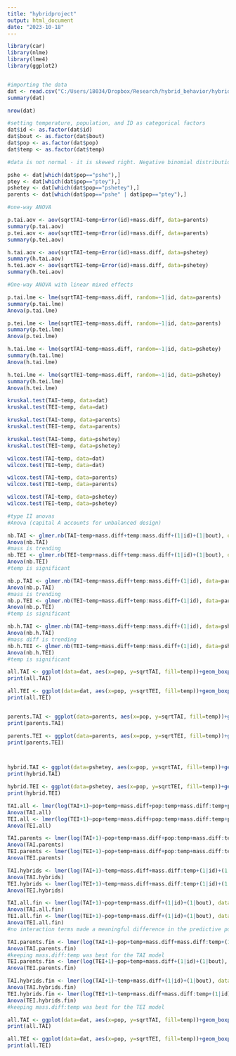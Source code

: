 ---
title: "hybridproject"
output: html_document
date: "2023-10-18"
---
```{r library}

library(car)
library(nlme)
library(lme4)
library(ggplot2)



```
```{r importing data}

#importing the data
dat <- read.csv("C:/Users/18034/Dropbox/Research/hybrid_behavior/hybrid_data.csv")
summary(dat)

nrow(dat)

#setting temperature, population, and ID as categorical factors
dat$id <- as.factor(dat$id)
dat$bout <- as.factor(dat$bout)
dat$pop <- as.factor(dat$pop)
dat$temp <- as.factor(dat$temp)

#data is not normal - it is skewed right. Negative binomial distribution

```

```{r defining subsets}

pshe <- dat[which(dat$pop=="pshe"),]
ptey <- dat[which(dat$pop=="ptey"),]
pshetey <- dat[which(dat$pop=="pshetey"),]
parents <- dat[which(dat$pop=="pshe" | dat$pop=="ptey"),]

```

```{r ANOVA}

#one-way ANOVA

p.tai.aov <- aov(sqrtTAI~temp+Error(id)+mass.diff, data=parents)
summary(p.tai.aov)
p.tei.aov <- aov(sqrtTEI~temp+Error(id)+mass.diff, data=parents)
summary(p.tei.aov)

h.tai.aov <- aov(sqrtTAI~temp+Error(id)+mass.diff, data=pshetey)
summary(h.tai.aov)
h.tei.aov <- aov(sqrtTEI~temp+Error(id)+mass.diff, data=pshetey)
summary(h.tei.aov)

```

```{r LME}

#One-way ANOVA with linear mixed effects

p.tai.lme <- lme(sqrtTAI~temp+mass.diff, random=~1|id, data=parents)
summary(p.tai.lme)
Anova(p.tai.lme)

p.tei.lme <- lme(sqrtTEI~temp+mass.diff, random=~1|id, data=parents)
summary(p.tei.lme)
Anova(p.tei.lme)

h.tai.lme <- lme(sqrtTAI~temp+mass.diff, random=~1|id, data=pshetey)
summary(h.tai.lme)
Anova(h.tai.lme)

h.tei.lme <- lme(sqrtTEI~temp+mass.diff, random=~1|id, data=pshetey)
summary(h.tei.lme)
Anova(h.tei.lme)


```

```{r Kruskal-Wallis Test, Conover Test as post-hoc}

kruskal.test(TAI~temp, data=dat)
kruskal.test(TEI~temp, data=dat)

kruskal.test(TAI~temp, data=parents)
kruskal.test(TEI~temp, data=parents)

kruskal.test(TAI~temp, data=pshetey)
kruskal.test(TEI~temp, data=pshetey)

```

```{r}

wilcox.test(TAI~temp, data=dat)
wilcox.test(TEI~temp, data=dat)

wilcox.test(TAI~temp, data=parents)
wilcox.test(TEI~temp, data=parents)

wilcox.test(TAI~temp, data=pshetey)
wilcox.test(TEI~temp, data=pshetey)

```
```{r negative binomial GLMMS}

#type II anovas
#Anova (capital A accounts for unbalanced design)

nb.TAI <- glmer.nb(TAI~temp+mass.diff+temp:mass.diff+(1|id)+(1|bout), data=dat)
Anova(nb.TAI)
#mass is trending
nb.TEI <- glmer.nb(TEI~temp+mass.diff+temp:mass.diff+(1|id)+(1|bout), data=dat)
Anova(nb.TEI)
#temp is significant

nb.p.TAI <- glmer.nb(TAI~temp+mass.diff+temp:mass.diff+(1|id), data=parents)
Anova(nb.p.TAI)
#mass is trending
nb.p.TEI <- glmer.nb(TEI~temp+mass.diff+temp:mass.diff+(1|id), data=parents)
Anova(nb.p.TEI)
#temp is significant

nb.h.TAI <- glmer.nb(TAI~temp+mass.diff+temp:mass.diff+(1|id), data=pshetey)
Anova(nb.h.TAI)
#mass diff is trending
nb.h.TEI <- glmer.nb(TEI~temp+mass.diff+temp:mass.diff+(1|id), data=pshetey)
Anova(nb.h.TEI)
#temp is significant


```
```{r boxplots}

all.TAI <- ggplot(data=dat, aes(x=pop, y=sqrtTAI, fill=temp))+geom_boxplot()+scale_fill_manual(values=c("violetred4", "orange1"))+geom_point(position=position_jitterdodge(jitter.width=0.2))+theme_bw()
print(all.TAI)

all.TEI <- ggplot(data=dat, aes(x=pop, y=sqrtTEI, fill=temp))+geom_boxplot()+scale_fill_manual(values=c("darkslategray", "olivedrab1"))+geom_point(position=position_jitterdodge(jitter.width=0.2))+theme_bw()
print(all.TEI)


parents.TAI <- ggplot(data=parents, aes(x=pop, y=sqrtTAI, fill=temp))+geom_boxplot()+scale_fill_manual(values=c("violetred4", "orange1"))
print(parents.TAI)

parents.TEI <- ggplot(data=parents, aes(x=pop, y=sqrtTEI, fill=temp))+geom_boxplot()+scale_fill_manual(values=c("darkslategray", "olivedrab1"))
print(parents.TEI)



hybrid.TAI <- ggplot(data=pshetey, aes(x=pop, y=sqrtTAI, fill=temp))+geom_boxplot()+scale_fill_manual(values=c("violetred4", "orange1"))
print(hybrid.TAI)

hybrid.TEI <- ggplot(data=pshetey, aes(x=pop, y=sqrtTEI, fill=temp))+geom_boxplot()+scale_fill_manual(values=c("darkslategray", "olivedrab1"))
print(hybrid.TEI)

```
```{r ADVICE FROM XINGLI}

TAI.all <- lmer(log(TAI+1)~pop+temp+mass.diff+pop:temp+mass.diff:temp+pop:mass.diff+(1|id)+(1|bout), data=dat)
Anova(TAI.all)
TEI.all <- lmer(log(TEI+1)~pop+temp+mass.diff+pop:temp+mass.diff:temp+pop:mass.diff+(1|id)+(1|bout), data=dat)
Anova(TEI.all)

TAI.parents <- lmer(log(TAI+1)~pop+temp+mass.diff+pop:temp+mass.diff:temp+pop:mass.diff+(1|id)+(1|bout), data=parents)
Anova(TAI.parents)
TEI.parents <- lmer(log(TEI+1)~pop+temp+mass.diff+pop:temp+mass.diff:temp+pop:mass.diff+(1|id)+(1|bout), data=parents)
Anova(TEI.parents)

TAI.hybrids <- lmer(log(TAI+1)~temp+mass.diff+mass.diff:temp+(1|id)+(1|bout), data=pshetey)
Anova(TAI.hybrids)
TEI.hybrids <- lmer(log(TEI+1)~temp+mass.diff+mass.diff:temp+(1|id)+(1|bout), data=pshetey)
Anova(TEI.hybrids)


```
```{r models with adjusted interactions}


TAI.all.fin <- lmer(log(TAI+1)~pop+temp+mass.diff+(1|id)+(1|bout), data=dat)
Anova(TAI.all.fin)
TEI.all.fin <- lmer(log(TEI+1)~pop+temp+mass.diff+(1|id)+(1|bout), data=dat)
Anova(TEI.all.fin)
#no interaction terms made a meaningful difference in the predictive power of the model

TAI.parents.fin <- lmer(log(TAI+1)~pop+temp+mass.diff+mass.diff:temp+(1|id)+(1|bout), data=parents)
Anova(TAI.parents.fin)
#keeping mass.diff:temp was best for the TAI model
TEI.parents.fin <- lmer(log(TEI+1)~pop+temp+mass.diff+(1|id)+(1|bout), data=parents)
Anova(TEI.parents.fin)

TAI.hybrids.fin <- lmer(log(TAI+1)~temp+mass.diff+(1|id)+(1|bout), data=pshetey)
Anova(TAI.hybrids.fin)
TEI.hybrids.fin <- lmer(log(TEI+1)~temp+mass.diff+mass.diff:temp+(1|id)+(1|bout), data=pshetey)
Anova(TEI.hybrids.fin)
#keeping mass.diff:temp was best for the TEI model

```
```{R poster plots}

all.TAI <- ggplot(data=dat, aes(x=pop, y=sqrtTAI, fill=temp))+geom_boxplot()+scale_fill_manual(values=c("darkcyan", "darkorange"), name="Temp. (C)")+geom_point(position=position_jitterdodge(jitter.width=0.2))+theme_bw()+xlab("Population")+ylab("Thermal Aggressive Index (TAI)")
print(all.TAI)

all.TEI <- ggplot(data=dat, aes(x=pop, y=sqrtTEI, fill=temp))+geom_boxplot()+scale_fill_manual(values=c("darkcyan", "darkorange"), name="Temp. (C)")+geom_point(position=position_jitterdodge(jitter.width=0.2))+theme_bw()+xlab("Population")+ylab("Thermal Evasive Index (TEI)")
print(all.TEI)

```

